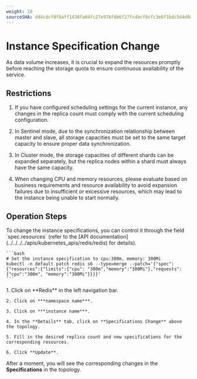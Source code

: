 ```yaml
---
weight: 10
sourceSHA: dd4cdcf8f8aff1430fa04fc27e97bf8b6f27fc4bcf0cfc3e6f1bdc5d4d946b4c
---
```


# Instance Specification Change

As data volume increases, it is crucial to expand the resources promptly before reaching the storage quota to ensure continuous availability of the service.

## Restrictions

1. If you have configured scheduling settings for the current instance, any changes in the replica count must comply with the current scheduling configuration.

2. In Sentinel mode, due to the synchronization relationship between master and slave, all storage capacities must be set to the same target capacity to ensure proper data synchronization.

3. In Cluster mode, the storage capacities of different shards can be expanded separately, but the replica nodes within a shard must always have the same capacity.

4. When changing CPU and memory resources, please evaluate based on business requirements and resource availability to avoid expansion failures due to insufficient or excessive resources, which may lead to the instance being unable to start normally.

## Operation Steps

<Tabs>
  <Tab label="CLI">
    To change the instance specifications, you can control it through the field `spec.resources` (refer to the [API documentation](../../../../apis/kubernetes_apis/redis/redis) for details).

    ```bash
    # Set the instance specification to cpu:300m, memory: 300Mi
    kubectl -n default patch redis s6 --type=merge --patch='{"spec": {"resources":{"limits":{"cpu": "300m","memory":"300Mi"},"requests":{"cpu":"300m", "memory":"300Mi"}}}}'
    ```
  </Tab>

  <Tab label="Web Console">
    1. Click on **Redis** in the left navigation bar.

    2. Click on ***namespace name***.

    3. Click on ***instance name***.

    4. In the **Details** tab, click on **Specifications Change** above the topology.

    5. Fill in the desired replica count and new specifications for the corresponding resources.

    6. Click **Update**.
  </Tab>
</Tabs>

After a moment, you will see the corresponding changes in the **Specifications** in the topology.
